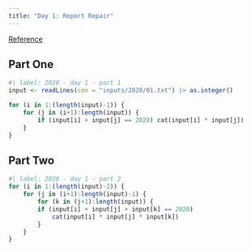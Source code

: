 ```yaml
---
title: "Day 1: Report Repair"
---
```


[Reference](https://adventofcode.com/2020/day/1)

## Part One

```r
#| label: 2020 - day 1 - part 1
input <- readLines(con = "inputs/2020/01.txt") |> as.integer()

for (i in 1:(length(input)-1)) {
    for (j in (i+1):length(input)) {
        if (input[i] + input[j] == 2020) cat(input[i] * input[j])
    }
}
```

## Part Two

```r
#| label: 2020 - day 1 - part 2
for (i in 1:(length(input)-2)) {
    for (j in (i+1):length(input)-1) {
        for (k in (j+1):length(input)) {
        if (input[i] + input[j] + input[k] == 2020)
            cat(input[i] * input[j] * input[k])
        }
    }
}
```
